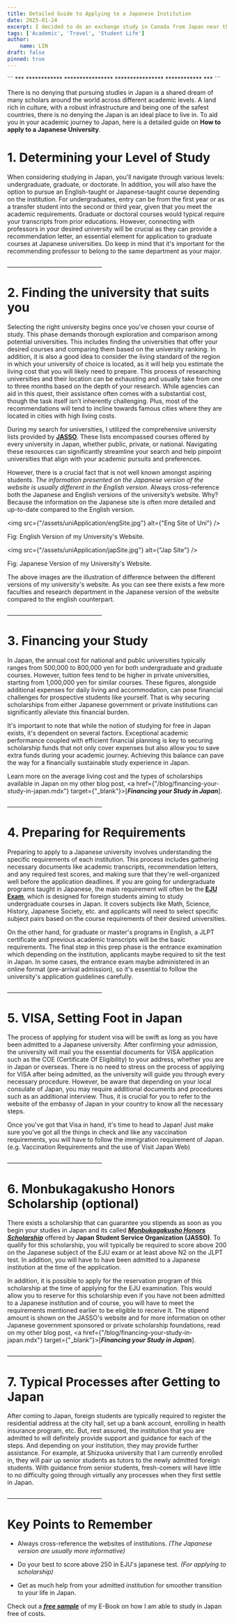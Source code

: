 ```yaml
---
title: Detailed Guide to Applying to a Japanese Institution
date: 2025-01-24
excerpt: I decided to do an exchange study in Canada from Japan near the end of 2024 which has been one of the most rewarding experiences that I have ever had. Experiencing different cultures and being able to compare the different lifestyles surely widens your perspective on the world.
tags: ['Academic', 'Travel', 'Student Life']
author:
    name: LIN
draft: false
pinned: true
---
```


<div className={"text-center text-red-900"}>
    ```
    ***
    ************
    ****************
    ****************
    ************
    ***
    ```
</div>

There is no denying that pursuing studies in Japan is a shared dream of many scholars around the world across different academic levels.
A land rich in culture, with a robust infrastructure and being one of the safest countries, there is no denying the Japan is an ideal place to live in.
To aid you in your academic journey to Japan, here is a detailed guide on **How to apply to a Japanese University**.

# 1. Determining your Level of Study

When considering studying in Japan, you'll navigate through various levels: undergraduate, graduate, or doctorate.
In addition, you will also have the option to pursue an English-taught or Japanese-taught course depending on the institution.
For undergraduates, entry can be from the first year or as a transfer student into the second or third year, given that you meet the academic requirements.
Graduate or doctoral courses would typical require your transcripts from prior educations.
However, connecting with professors in your desired university will be crucial as they can provide a recommendation letter, an essential element for application to graduate courses at Japanese universities.
Do keep in mind that it's important for the recommending professor to belong to the same department as your major.

<p className={"text-center"}>__________________________________</p>

# 2. Finding the university that suits you

Selecting the right university begins once you've chosen your course of study.
This phase demands thorough exploration and comparison among potential universities.
This includes finding the universities that offer your desired courses and comparing them based on the university ranking.
In addition, it is also a good idea to consider the living standard of the region in which your university of choice is located, as it will help you estimate the living cost that you will likely need to prepare.
This process of researching universities and their location can be exhausting and usually take from one to three months based on the depth of your research.
While agencies can aid in this quest, their assistance often comes with a substantial cost, though the task itself isn’t inherently challenging.
Plus, most of the recommendations will tend to incline towards famous cities where they are located in cities with high living costs.

During my search for universities, I utilized the comprehensive university lists provided by <u>**[JASSO](https://www.jasso.go.jp/ryugaku/eju/examinee/use/index.html)**</u>.
These lists encompassed courses offered by every university in Japan, whether public, private, or national.
Navigating these resources can significantly streamline your search and help pinpoint universities that align with your academic pursuits and preferences.

However, there is a crucial fact that is not well known amongst aspiring students.
*The information presented on the Japanese version of the website is usually different in the English version*.
Always cross-reference both the Japanese and English versions of the university’s website.
Why? Because the information on the Japanese site is often more detailed and up-to-date compared to the English version.

<img src={"/assets/uniApplication/engSite.jpg"} alt={"Eng Site of Uni"} />
<p className={"text-center"}>Fig: English Version of my University's Website.</p>

<img src={"/assets/uniApplication/japSite.jpg"} alt={"Jap Site"} />
<p className={"text-center"}>Fig: Japanese Version of my University's Website.</p>

The above images are the illustration of difference between the different versions of my university's website.
As you can see there exists a few more faculties and research department in the Japanese version of the website compared to the english counterpart.

<p className={"text-center"}>__________________________________</p>

# 3. Financing your Study

In Japan, the annual cost for national and public universities typically ranges from 500,000 to 800,000 yen for both undergraduate and graduate courses.
However, tuition fees tend to be higher in private universities, starting from 1,000,000 yen for similar courses.
These figures, alongside additional expenses for daily living and accommodation, can pose financial challenges for prospective students like yourself.
That is why securing scholarships from either Japanese government or private institutions can significantly alleviate this financial burden.

It's important to note that while the notion of studying for free in Japan exists, it's dependent on several factors.
Exceptional academic performance coupled with efficient financial planning is key to securing scholarship funds that not only cover expenses but also allow you to save extra funds during your academic journey.
Achieving this balance can pave the way for a financially sustainable study experience in Japan.

Learn more on the average living cost and the types of scholarships available in Japan on my other blog post, <a href={"/blog/financing-your-study-in-japan.mdx"} target={"_blank"}>[***Financing your Study in Japan***].</a>

<p className={"text-center"}>__________________________________</p>

# 4. Preparing for Requirements

Preparing to apply to a Japanese university involves understanding the specific requirements of each institution.
This process includes gathering necessary documents like academic transcripts, recommendation letters, and any required test scores, and making sure that they're well-organized well before the application deadlines.
If you are going for undergraduate programs taught in Japanese, the main requirement will often be the <u>**[EJU Exam](https://www.jasso.go.jp/en/ryugaku/eju/about/eju_guide.html)**</u>, which is designed for foreign students aiming to study undergraduate courses in Japan.
It covers subjects like Math, Science, History, Japanese Society, etc. and applicants will need to select specific subject pairs based on the course requirements of their desired universities.

On the other hand, for graduate or master's programs in English, a JLPT certificate and previous academic transcripts will be the basic requirements.
The final step in this prep phase is the entrance examination which depending on the institution, applicants maybe required to sit the test in Japan.
In some cases, the entrance exam maybe administered in an online format (pre-arrival admission), so it's essential to follow the university's application guidelines carefully.

<p className={"text-center"}>__________________________________</p>

# 5. VISA, Setting Foot in Japan

The process of applying for student visa will be swift as long as you have been admitted to a Japanese university.
After confirming your admission, the university will mail you the essential documents for VISA application such as the COE (Certificate Of Eligibility) to your address, whether you are in Japan or overseas.
There is no need to stress on the process of applying for VISA after being admitted, as the university will guide you through every necessary procedure.
However, be aware that depending on your local consulate of Japan, you may require additional documents and procedures such as an additional interview.
Thus, it is crucial for you to refer to the website of the embassy of Japan in your country to know all the necessary steps.

Once you've got that Visa in hand, it's time to head to Japan!
Just make sure you've got all the things in check and like any vaccination requirements, you will have to follow the immigration requirement of Japan. (e.g. Vaccination Requirements and the use of Visit Japan Web)

<p className={"text-center"}>__________________________________</p>

# 6. Monbukagakusho Honors Scholarship (optional)

There exists a scholarship that can guarantee you stipends as soon as you begin your studies in Japan and its called  [***Monbukagakusho Honors Scholarship***](https://www.jasso.go.jp/en/ryugaku/scholarship_j/shoreihi/yoyaku_eju/index.html) offered by **Japan Student Service Organization (JASSO)**.
To qualify for this scholarship, you will typically be required to score above 200 on the Japanese subject of the EJU exam or at least above N2 on the JLPT test.
In addition, you will have to have been admitted to a Japanese institution at the time of the application.

In addition, it is possible to apply for the reservation program of this scholarship at the time of applying for the EJU examination.
This would allow you to reserve for this scholarship even if you have not been admitted to a Japanese institution and of course, you will have to meet the requirements mentioned earlier to be eligible to receive it.
The stipend amount is shown on the JASSO's website and for more information on other Japanese government sponsored or private scholarship foundations, read on my other blog post, <a href={"/blog/financing-your-study-in-japan.mdx"} target={"_blank"}>[***Financing your Study in Japan***].</a>

<p className={"text-center"}>__________________________________</p>

# 7. Typical Processes after Getting to Japan

After coming to Japan, foreign students are typically required to register the residential address at the city hall, set up a bank account, enrolling in health insurance program, etc.
But, rest assured, the institution that you are admitted to will definitely provide support and guidance for each of the steps.
And depending on your institution, they may provide further assistance.
For example, at Shizuoka university that I am currently enrolled in, they will pair up senior students as tutors to the newly admitted foreign students.
With guidance from senior students, fresh-comers will have little to no difficulty going through virtually any processes when they first settle in Japan.

<p className={"text-center"}>__________________________________</p>

# Key Points to Remember

- Always cross-reference the websites of institutions. *(The Japanese version are usually more informative)*

- Do your best to score above 250 in EJU's japanese test. *(For applying to scholarship)*

- Get as much help from your admitted institution for smoother transition to your life in Japan.

Check out a <u>[***free sample***](/soon)</u> of my E-Book on how I am able to study in Japan free of costs.